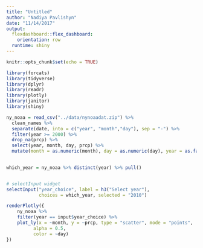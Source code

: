 ```yaml
---
title: "Untitled"
author: "Nadiya Pavlishyn"
date: "11/14/2017"
output: 
  flexdashboard::flex_dashboard:
    orientation: row
  runtime: shiny
---
```


```r
knitr::opts_chunk$set(echo = TRUE)

library(forcats)
library(tidyverse)
library(dplyr)
library(readr)
library(plotly)
library(janitor)
library(shiny)

ny_noaa = read_csv("../data/nynoaadat.zip") %>%
  clean_names %>%
  separate(date, into = c("year", "month","day"), sep = "-") %>%
  filter(year >= 2000) %>%
  drop_na(prcp) %>%
  select(year, month, day, prcp) %>%
  mutate(month = as.numeric(month), day = as.numeric(day), year = as.factor(year))
  

```

```r
which_year = ny_noaa %>% distinct(year) %>% pull()


# selectInput widget
selectInput("year_choice", label = h3("Select year"),
            choices = which_year, selected = "2010")

renderPlotly({
    ny_noaa %>%
    filter(year == input$year_choice) %>%
    plot_ly(x = ~month, y = ~prcp, type = "scatter", mode = "points",
          alpha = 0.5,
          color = ~day)
})

```